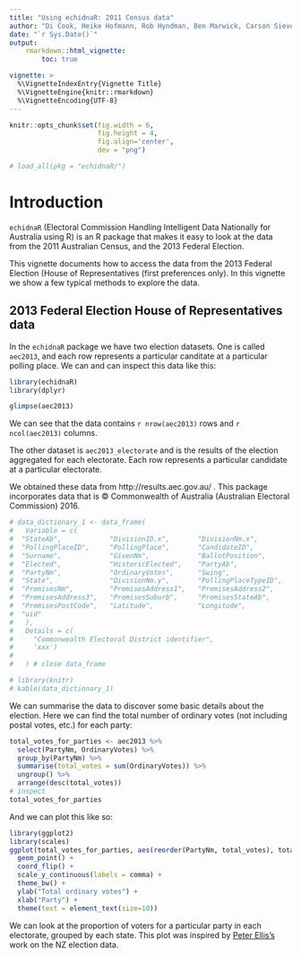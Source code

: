 ```yaml
---
title: "Using echidnaR: 2011 Census data"
author: "Di Cook, Heike Hofmann, Rob Hyndman, Ben Marwick, Carson Sievert, Nicholas Tierney, Fang Zhou."
date: "`r Sys.Date()`"
output: 
    rmarkdown::html_vignette:
        toc: true

vignette: >
  %\VignetteIndexEntry{Vignette Title}
  %\VignetteEngine{knitr::rmarkdown}
  %\VignetteEncoding{UTF-8}
---
```



```r

knitr::opts_chunk$set(fig.width = 6,
                      fig.height = 4,
                      fig.align='center',
                      dev = "png")

```


```r

# load_all(pkg = "echidnaR/")

```

# Introduction

`echidnaR` (Electoral Commission Handling Intelligent Data Nationally for Australia using R) is an R package that makes it easy to look at the data from the 2011 Australian Census, and the 2013 Federal Election.

This vignette documents how to access the data from the 2013 Federal Election (House of Representatives (first preferences only). In this vignette we show a few typical methods to explore the data.

## 2013 Federal Election House of Representatives data

In the `echidnaR` package we have two election datasets. One is called `aec2013`, and each row represents a particular canditate at a particular polling place. We can and can inspect this data like this:

```r
library(echidnaR)
library(dplyr)

glimpse(aec2013)

```


We can see that the data contains `r nrow(aec2013)` rows and `r ncol(aec2013)` columns.

The other dataset is `aec2013_electorate` and is the results of the election aggregated for each electorate. Each row represents a particular candidate at a particular electorate.

 We obtained these data from http://results.aec.gov.au/ . This package incorporates data that is © Commonwealth of Australia (Australian Electoral Commission) 2016.

<!-- The table below describes the columns in the `aec2013` data: -->

```r

# data_dictionary_1 <- data_frame(
#   Variable = c(
#  "StateAb",            "DivisionID.x",       "DivisionNm.x",      
#  "PollingPlaceID",     "PollingPlace",       "CandidateID",       
#  "Surname",            "GivenNm",            "BallotPosition",    
#  "Elected",            "HistoricElected",    "PartyAb",           
#  "PartyNm",            "OrdinaryVotes",      "Swing",             
#  "State",              "DivisionNm.y",       "PollingPlaceTypeID",
#  "PremisesNm",         "PremisesAddress1",   "PremisesAddress2",  
#  "PremisesAddress3",   "PremisesSuburb",     "PremisesStateAb",   
#  "PremisesPostCode",   "Latitude",           "Longitude",         
#  "uid"   
#   ), 
#   Details = c(
#     "Commonwealth Electoral District identifier",
#     'xxx')
#     
#   ) # close data_frame
```


```r
# library(knitr)
# kable(data_dictionary_1)

```

We can summarise the data to discover some basic details about the election. Here we can find the total number of ordinary votes (not including postal votes, etc.) for each party:

```r
total_votes_for_parties <- aec2013 %>% 
  select(PartyNm, OrdinaryVotes) %>% 
  group_by(PartyNm) %>% 
  summarise(total_votes = sum(OrdinaryVotes)) %>% 
  ungroup() %>%
  arrange(desc(total_votes))
# inspect 
total_votes_for_parties
```

And we can plot this like so:

```r
library(ggplot2)
library(scales)
ggplot(total_votes_for_parties, aes(reorder(PartyNm, total_votes), total_votes )) +
  geom_point() + 
  coord_flip() + 
  scale_y_continuous(labels = comma) +
  theme_bw() +
  ylab("Total ordinary votes") +
  xlab("Party") +
  theme(text = element_text(size=10))
```

We can look at the proportion of voters for a particular party in each electorate, grouped by each state. This plot was inspired by [Peter Ellis's]() work on the NZ election data. 


